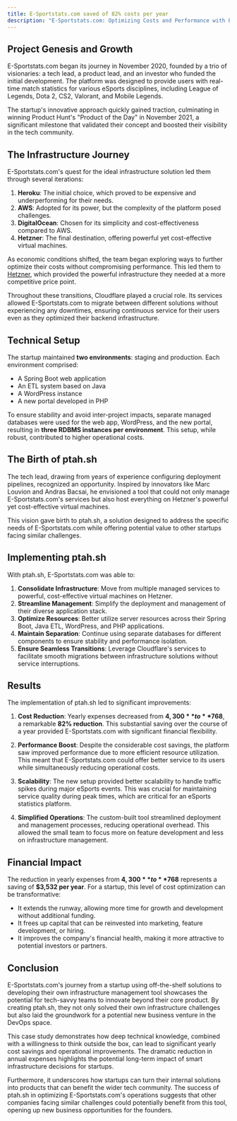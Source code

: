 ```yaml
---
title: E-Sportstats.com saved of 82% costs per year
description: "E-Sportstats.com: Optimizing Costs and Performance with Ptah.sh"
---
```


## Project Genesis and Growth

E-Sportstats.com began its journey in November 2020, founded by a trio of visionaries: a tech lead, a product lead, and an investor who funded the initial development. The platform was designed to provide users with real-time match statistics for various eSports disciplines, including League of Legends, Dota 2, CS2, Valorant, and Mobile Legends.

The startup's innovative approach quickly gained traction, culminating in winning Product Hunt's "Product of the Day" in November 2021, a significant milestone that validated their concept and boosted their visibility in the tech community.

## The Infrastructure Journey

E-Sportstats.com's quest for the ideal infrastructure solution led them through several iterations:

1. **Heroku**: The initial choice, which proved to be expensive and underperforming for their needs.
2. **AWS**: Adopted for its power, but the complexity of the platform posed challenges.
3. **DigitalOcean**: Chosen for its simplicity and cost-effectiveness compared to AWS.
4. **Hetzner**: The final destination, offering powerful yet cost-effective virtual machines.

As economic conditions shifted, the team began exploring ways to further optimize their costs without compromising performance. This led them to [Hetzner](https://hetzner.cloud/?ref=8i4yWKDa1YqW), which provided the powerful infrastructure they needed at a more competitive price point.

Throughout these transitions, Cloudflare played a crucial role. Its services allowed E-Sportstats.com to migrate between different solutions without experiencing any downtimes, ensuring continuous service for their users even as they optimized their backend infrastructure.

## Technical Setup

The startup maintained **two environments**: staging and production. Each environment comprised:

- A Spring Boot web application
- An ETL system based on Java
- A WordPress instance
- A new portal developed in PHP

To ensure stability and avoid inter-project impacts, separate managed databases were used for the web app, WordPress, and the new portal, resulting in **three RDBMS instances per environment**. This setup, while robust, contributed to higher operational costs.

## The Birth of ptah.sh

The tech lead, drawing from years of experience configuring deployment pipelines, recognized an opportunity. Inspired by innovators like Marc Louvion and Andras Bacsai, he envisioned a tool that could not only manage E-Sportstats.com's services but also host everything on Hetzner's powerful yet cost-effective virtual machines.

This vision gave birth to ptah.sh, a solution designed to address the specific needs of E-Sportstats.com while offering potential value to other startups facing similar challenges.

## Implementing ptah.sh

With ptah.sh, E-Sportstats.com was able to:

1. **Consolidate Infrastructure**: Move from multiple managed services to powerful, cost-effective virtual machines on Hetzner.
2. **Streamline Management**: Simplify the deployment and management of their diverse application stack.
3. **Optimize Resources**: Better utilize server resources across their Spring Boot, Java ETL, WordPress, and PHP applications.
4. **Maintain Separation**: Continue using separate databases for different components to ensure stability and performance isolation.
5. **Ensure Seamless Transitions**: Leverage Cloudflare's services to facilitate smooth migrations between infrastructure solutions without service interruptions.

## Results

The implementation of ptah.sh led to significant improvements:

1. **Cost Reduction**: Yearly expenses decreased from **$4,300** to **$768**, a remarkable **82% reduction**. This substantial saving over the course of a year provided E-Sportstats.com with significant financial flexibility.

2. **Performance Boost**: Despite the considerable cost savings, the platform saw improved performance due to more efficient resource utilization. This meant that E-Sportstats.com could offer better service to its users while simultaneously reducing operational costs.

3. **Scalability**: The new setup provided better scalability to handle traffic spikes during major eSports events. This was crucial for maintaining service quality during peak times, which are critical for an eSports statistics platform.

4. **Simplified Operations**: The custom-built tool streamlined deployment and management processes, reducing operational overhead. This allowed the small team to focus more on feature development and less on infrastructure management.

## Financial Impact

The reduction in yearly expenses from **$4,300** to **$768** represents a saving of **$3,532 per year**. For a startup, this level of cost optimization can be transformative:

- It extends the runway, allowing more time for growth and development without additional funding.
- It frees up capital that can be reinvested into marketing, feature development, or hiring.
- It improves the company's financial health, making it more attractive to potential investors or partners.

## Conclusion

E-Sportstats.com's journey from a startup using off-the-shelf solutions to developing their own infrastructure management tool showcases the potential for tech-savvy teams to innovate beyond their core product. By creating ptah.sh, they not only solved their own infrastructure challenges but also laid the groundwork for a potential new business venture in the DevOps space.

This case study demonstrates how deep technical knowledge, combined with a willingness to think outside the box, can lead to significant yearly cost savings and operational improvements. The dramatic reduction in annual expenses highlights the potential long-term impact of smart infrastructure decisions for startups.

Furthermore, it underscores how startups can turn their internal solutions into products that can benefit the wider tech community. The success of ptah.sh in optimizing E-Sportstats.com's operations suggests that other companies facing similar challenges could potentially benefit from this tool, opening up new business opportunities for the founders.
